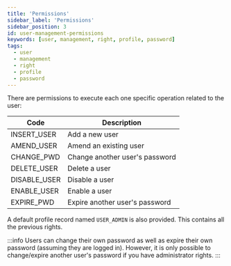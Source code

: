 ```yaml
---
title: 'Permissions'
sidebar_label: 'Permissions'
sidebar_position: 3
id: user-management-permissions
keywords: [user, management, right, profile, password]
tags:
  - user
  - management
  - right
  - profile
  - password
---
```


There are permissions to execute each one specific operation related to the user:

| Code           | Description                    |
|----------------|--------------------------------|
| INSERT_USER    | Add a new user                 |
| AMEND_USER     | Amend an existing user         |
| CHANGE_PWD     | Change another user's password |
| DELETE_USER    | Delete a user                  |
| DISABLE_USER   | Disable a user                 |
| ENABLE_USER    | Enable a user                  |
| EXPIRE_PWD     | Expire another user's password |

A default profile record named `USER_ADMIN` is also provided. This contains all the previous rights.

:::info
Users can change their own password as well as expire their own password (assuming they are logged in). However, it is only possible to change/expire another user's password if you have administrator rights.
:::
